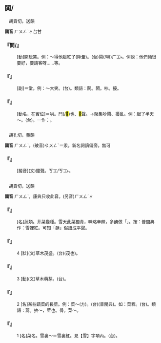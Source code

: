 
==鬨/{{ruby|<mark>&#xf9ad8;</mark>|ㄏㄨㄥˋ}}==

　胡貢切，送韻

'''國音''' <rt>ㄏㄨㄥˋ</rt>∥台甘

    

==='''『鬨/{{ruby|<mark>&#xf9ad8;</mark>|ㄏㄨㄥˋ}}』'''===
: [動]開玩笑。例：～得他臉紅了(陸彙)。(台){{ruby|大|ㄉㄞ˫}}{{ruby|家|ㄍㆤ}}{{ruby|共|ㄍㄚ˫}}鬨(/哄)<rt>ㄏㆲ˫</rt>{{ruby|<mark>&#xffa42;</mark>|ㄍㄚㆷ}}{{ruby|伊|ㄧ}}{{ruby|面|ㆠㄧㄣ˫}}{{ruby|紅|ㄤˊ}}{{ruby|紅|ㄤˊ}}{{ruby|起|·ㄎㄧˋ}}{{ruby|來|·ㄌㄞˊ}}。例說：他們倆很要好{{ruby|囉|·ㄌㄨㄛˊ}}，要請客呀……等。
    

==='''『{{ruby|鬨|ㄏㄨㄥˋ}}{{ruby|堂|ㄊㄤˊ}}』'''===
: [副]＝{{ruby|哄|ㄏㄨㄥ}}堂。例：～大笑。(台){{ruby|歸|ㄍㄨㄧ}}{{ruby|厝|ㄘㄨ˪}}{{ruby|間|ㄍㄧㄥ}}{{ruby|笑|ㄑㄧㄜ˪}}{{ruby|<mark>&#xffa42;</mark>|ㄍㄚㆷ}}{{ruby|嘩|ㄏㄨㄚ˫}}{{ruby|嘩|ㄏㄨㄚ˫}}{{ruby|滾|ㄍㄨㄣ˪}}。類語：鬨。鬧。吵。擾。
    

==='''『{{ruby|鬨|ㄏㄨㄥˋ}}』'''===
: [動名，在賓位]＝哄。鬥({{ruby|/|ㄊㄧㆷ ͘}}/<mark>&#xf94fb;</mark>)也、<mark>&#xf94fb;</mark>聲。→聚集吵鬧、擾亂。例：起了半天～。(台){{ruby|喊|ㄏㄢˋ}}{{ruby|嘩|ㄏㄨㄚ˫}}{{ruby|歸|ㄍㄨㄧ}}{{ruby|脯|ㄅㆦ}}。一作：{{ruby|哄|ㄏㄨㄥˋ}}。
    

=={{ruby|<mark>&#xf9a77;</mark>|ㄏㄨㄥˋ}}==

　胡孔切，董韻

'''國音''' <rt>ㄏㄨㄥˋ</rt>。(破音)<rt>ㄍㄨㄥˇ</rt>＝汞。新名詞讀偏旁。無可

    

==='''『{{ruby|<mark>&#xf9a77;</mark>|ㄏㄨㄥˋ}}』'''===
: [擬音](文)鐘聲。{{ruby|(台)|ㄎㄧㆦㆶ}}<rt>ㄎㆲ/ㄎㆲ˫</rt>。
    

=={{ruby|蕻|ㄏㄨㄥˋ}}==

　胡貢切，送韻

'''國音''' <rt>ㄏㄨㄥˋ</rt>，康典只收此音。(另音)<rt>ㄏㄨㄥˊ</rt>∥

    

==='''『{{ruby|雪|ㄒㄩㄝˇ}}{{ruby|裏|ㄌㄧˇ}}{{ruby|蕻|ㄏㄨㄥˋ}}』'''===
: [名]蔬類。芥菜變種。雪天此菜獨青，味略辛辣，多醃做「{{ruby|虀|ㄐㄧ}}」。按：普閩典作：雪裡紅。可知「蕻」俗讀成平聲。
:
    

==='''『{{ruby|蕻|ㄏㄨㄥˋ}}』'''===
:4  [狀](文)草木茂盛。(台){{ruby|蓊|ㆰ˫}}(茂也)。
    

==='''『{{ruby|蕻|ㄏㄨㄥˋ}}』'''===
:3  [動](文)草木萌芽。(台){{ruby|發|ㄏㄨㄚㆵ}}{{ruby|芛|ㆪˋ}}。
    

==='''『{{ruby|蕻|ㄏㄨㄥˋ}}』'''===
:2  [名]某些蔬菜的長莖。例：菜～(方)。(台){{ruby|稈|ㄍㄨㆮˋ}}(普閩典)。如：菜稈。(台){{ruby|菜|ㄘㄞ˪}}{{ruby|稈|ㄍㄨㆮˋ}}。類語：蒿。抽～，莖也。骨。菜～。
    

==='''『{{ruby|蕻|ㄏㄨㄥˋ}}』'''===
:1  [名]菜名。雪裏～＝雪裏紅。見【雪】字項內。(台){{ruby|蕻|ㄏㆲˊ}}。
    
